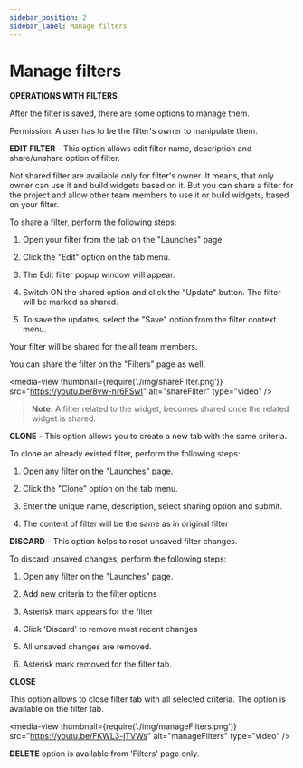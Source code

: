```yaml
---
sidebar_position: 2
sidebar_label: Manage filters
---
```


# Manage filters

**OPERATIONS WITH FILTERS**

After the filter is saved, there are some options to manage them.

Permission: A user has to be the filter's owner to manipulate them.

**EDIT FILTER** -
This option allows edit filter name, description and share/unshare option of filter.

Not shared filter are available only for filter's owner. It means, that only owner can use it and build widgets based on it.
But you can share a filter for the project and allow other team members to use it or build widgets, based on your filter.

To share a filter, perform the following steps:

1. Open your filter from the tab on the "Launches" page.

2. Click the "Edit" option on the tab menu.

3. The Edit filter popup window will appear.

4. Switch ON the shared option and click the "Update" button. The filter will be marked as shared.

5. To save the updates, select the "Save" option from the filter context menu.

Your filter will be shared for the all team members.

You can share the filter on the "Filters" page as well.

<media-view thumbnail={require('./img/shareFilter.png')} src="https://youtu.be/8vw-nr6FSwI" alt="shareFilter" type="video" />

>**Note:** A filter related to the widget, becomes shared once the related widget is shared.

**CLONE** -
This option allows you to create a new tab with the same criteria.

To clone an already existed filter, perform the following steps:

1. Open any filter on the "Launches" page.

2. Click the "Clone" option on the tab menu.

3. Enter the unique name, description, select sharing option and submit.

4. The content of filter will be the same as in original filter

**DISCARD** -
This option helps to reset unsaved filter changes.

To discard unsaved changes, perform the following steps:

1. Open any filter on the "Launches" page.

2. Add new criteria to the filter options

3. Asterisk mark appears for the filter

4. Click 'Discard' to remove most recent changes

5. All unsaved changes are removed. 

6. Asterisk mark removed for the filter tab.

**CLOSE**

This option allows to close filter tab with all selected criteria. The option is available on the filter tab.

<media-view thumbnail={require('./img/manageFilters.png')} src="https://youtu.be/FKWL3-jTVWs" alt="manageFilters" type="video" />

**DELETE** option is available from 'Filters' page only.

